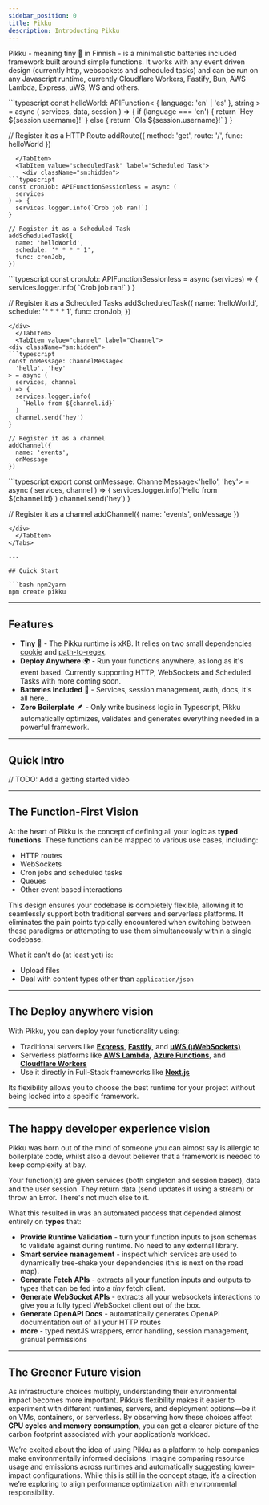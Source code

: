 ```yaml
---
sidebar_position: 0
title: Pikku
description: Introducting Pikku
---
```


Pikku - meaning tiny 🔎 in Finnish - is a minimalistic batteries included framework built around simple functions. It works with any event driven design (currently http, websockets and scheduled tasks) and can be run on any Javascript runtime, currently Cloudflare Workers, Fastify, Bun, AWS Lambda, Express, uWS, WS and others.


<Tabs>
  <TabItem value="HTTP" label="HTTP" default>
```typescript
const helloWorld: APIFunction<
  { language: 'en' | 'es' }, 
  string
> = async (
  services, data, session
) => {
  if (language === 'en') {
    return `Hey ${session.username}!`
  } else {
    return `Ola ${session.username}!`
  }
}

// Register it as a HTTP Route
addRoute({ 
  method: 'get', 
  route: '/', 
  func: helloWorld 
})
```
  </TabItem>
  <TabItem value="scheduledTask" label="Scheduled Task">
    <div className="sm:hidden">
```typescript
const cronJob: APIFunctionSessionless = async (
  services
) => {
  services.logger.info(`Crob job ran!`)
}

// Register it as a Scheduled Task
addScheduledTask({
  name: 'helloWorld',
  schedule: '* * * * 1',
  func: cronJob,
})
```
</div>
<div className="hidden sm:block">
```typescript
const cronJob: APIFunctionSessionless = async (services) => {
  services.logger.info(
    `Crob job ran!`
  )
}

// Register it as a Scheduled Tasks
addScheduledTask({
  name: 'helloWorld',
  schedule: '* * * * 1',
  func: cronJob,
})
```
</div>
  </TabItem>
  <TabItem value="channel" label="Channel">
<div className="sm:hidden">
```typescript
const onMessage: ChannelMessage<
  'hello', 'hey'
> = async (
  services, channel
) => {
  services.logger.info(
    `Hello from ${channel.id}`
  )
  channel.send('hey')
}

// Register it as a channel 
addChannel({ 
  name: 'events', 
  onMessage 
})
```
</div>
<div className="hidden sm:block">
```typescript
export const onMessage: ChannelMessage<'hello', 'hey'> = async (
  services, channel
) => {
  services.logger.info(`Hello from ${channel.id}`)
  channel.send('hey')
}

// Register it as a channel 
addChannel({ 
  name: 'events', 
  onMessage 
})
```
</div>
  </TabItem>
</Tabs>

---

## Quick Start

```bash npm2yarn
npm create pikku
```

---

## Features

* **Tiny** 🔎 - The Pikku runtime is xKB. It relies on two small dependencies [cookie](https://www.npmjs.com/package/cookie) and [path-to-regex](https://www.npmjs.com/package/path-to-regex).
* **Deploy Anywhere** 🌍 - Run your functions anywhere, as long as it's event based. Currently supporting HTTP, WebSockets and Scheduled Tasks with more coming soon.
* **Batteries Included** 🔋 - Services, session management, auth, docs, it's all here..
* **Zero Boilerplate** 🪶 - Only write business logic in Typescript, Pikku automatically optimizes, validates and generates everything needed in a powerful framework.

---

## Quick Intro

// TODO: Add a getting started video

---

## The Function-First Vision

At the heart of Pikku is the concept of defining all your logic as **typed functions**. These functions can be mapped to various use cases, including:

- HTTP routes
- WebSockets
- Cron jobs and scheduled tasks
- Queues
- Other event based interactions

This design ensures your codebase is completely flexible, allowing it to seamlessly support both traditional servers and serverless platforms. It eliminates the pain points typically encountered when switching between these paradigms or attempting to use them simultaneously within a single codebase.

What it can't do (at least yet) is:

- Upload files
- Deal with content types other than `application/json`

--- 

## The Deploy anywhere vision

With Pikku, you can deploy your functionality using:

- Traditional servers like **[Express](https://expressjs.com)**, **[Fastify](https://www.fastify.io)**, and **[uWS (µWebSockets)](https://github.com/uNetworking/uWebSockets.js)**
- Serverless platforms like **[AWS Lambda](https://aws.amazon.com/lambda)**, **[Azure Functions](https://azure.microsoft.com/en-us/products/functions/)**, and **[Cloudflare Workers](https://workers.cloudflare.com)**
- Use it directly in Full-Stack frameworks like **[Next.js](https://nextjs.org)**

Its flexibility allows you to choose the best runtime for your project without being locked into a specific framework.

---

## The happy developer experience vision

Pikku was born out of the mind of someone you can almost say is allergic to boilerplate code, whilst also a devout believer that a framework is needed to keep complexity at bay.

Your function(s) are given services (both singleton and session based), data and the user session. They return data (send updates if using a stream) or throw an Error. There's not much else to it.

What this resulted in was an automated process that depended almost entirely on **types** that:

- **Provide Runtime Validation** - turn your function inputs to json schemas to validate against during runtime. No need to any external library.
- **Smart service management** - inspect which services are used to dynamically tree-shake your dependencies (this is next on the road map).
- **Generate Fetch APIs** - extracts all your function inputs and outputs to types that can be fed into a *tiny* fetch client.
- **Generate WebSocket APIs** - extracts all your websockets interactions to give you a fully typed WebSocket client out of the box.
- **Generate OpenAPI Docs** - automatically generates OpenAPI documentation out of all your HTTP routes
- **more** - typed nextJS wrappers, error handling, session management, granual permissions

---

## The Greener Future vision

As infrastructure choices multiply, understanding their environmental impact becomes more important. Pikku’s flexibility makes it easier to experiment with different runtimes, servers, and deployment options—be it on VMs, containers, or serverless. By observing how these choices affect **CPU cycles and memory consumption**, you can get a clearer picture of the carbon footprint associated with your application’s workload.

We’re excited about the idea of using Pikku as a platform to help companies make environmentally informed decisions. Imagine comparing resource usage and emissions across runtimes and automatically suggesting lower-impact configurations. While this is still in the concept stage, it’s a direction we’re exploring to align performance optimization with environmental responsibility.
